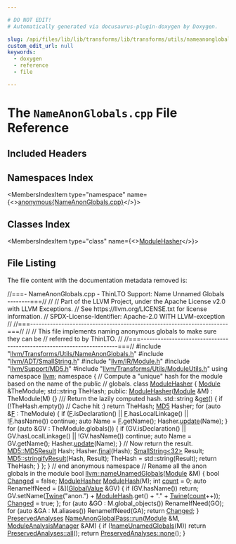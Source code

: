 ```yaml
---

# DO NOT EDIT!
# Automatically generated via docusaurus-plugin-doxygen by Doxygen.

slug: /api/files/lib/lib/transforms/lib/transforms/utils/nameanonglobals-cpp
custom_edit_url: null
keywords:
  - doxygen
  - reference
  - file

---
```





# The `NameAnonGlobals.cpp` File Reference

<DoxygenPage pluginConfig={pluginConfig}>



## Included Headers

<IncludesList>
<IncludesListItem
  filePath="llvm/Transforms/Utils/NameAnonGlobals.h"
  permalink="/docs/api/files/include/include/llvm/include/llvm/transforms/include/llvm/transforms/utils/nameanonglobals-h"
  isLocal="true" />
<IncludesListItem
  filePath="llvm/ADT/SmallString.h"
  permalink="/docs/api/files/include/include/llvm/include/llvm/adt/smallstring-h"
  isLocal="true" />
<IncludesListItem
  filePath="llvm/IR/Module.h"
  permalink="/docs/api/files/include/include/llvm/include/llvm/ir/module-h"
  isLocal="true" />
<IncludesListItem
  filePath="llvm/Support/MD5.h"
  permalink="/docs/api/files/include/include/llvm/include/llvm/support/md5-h"
  isLocal="true" />
<IncludesListItem
  filePath="llvm/Transforms/Utils/ModuleUtils.h"
  permalink="/docs/api/files/include/include/llvm/include/llvm/transforms/include/llvm/transforms/utils/moduleutils-h"
  isLocal="true" />
</IncludesList>

## Namespaces Index

<MembersIndex>

<MembersIndexItem
  type="namespace"
  name={<><a href="/docs/api/namespaces/anonymous-nameanonglobals-cpp-">anonymous&#123;NameAnonGlobals.cpp&#125;</a></>}>
</MembersIndexItem>

</MembersIndex>

## Classes Index

<MembersIndex>

<MembersIndexItem
  type="class"
  name={<><a href="/docs/api/classes/anonymous-namespace-nameanonglobals-cpp-/modulehasher">ModuleHasher</a></>}>
</MembersIndexItem>

</MembersIndex>


## File Listing

The file content with the documentation metadata removed is:

<ProgramListing>

<Link id="l00001" /><CodeLine lineNumber="1"><span class="doxyHighlightComment">//===- NameAnonGlobals.cpp - ThinLTO Support: Name Unnamed Globals --------===//</span></CodeLine>
<Link id="l00002" /><CodeLine lineNumber="2"><span class="doxyHighlightComment">//</span></CodeLine>
<Link id="l00003" /><CodeLine lineNumber="3"><span class="doxyHighlightComment">// Part of the LLVM Project, under the Apache License v2.0 with LLVM Exceptions.</span></CodeLine>
<Link id="l00004" /><CodeLine lineNumber="4"><span class="doxyHighlightComment">// See https://llvm.org/LICENSE.txt for license information.</span></CodeLine>
<Link id="l00005" /><CodeLine lineNumber="5"><span class="doxyHighlightComment">// SPDX-License-Identifier: Apache-2.0 WITH LLVM-exception</span></CodeLine>
<Link id="l00006" /><CodeLine lineNumber="6"><span class="doxyHighlightComment">//</span></CodeLine>
<Link id="l00007" /><CodeLine lineNumber="7"><span class="doxyHighlightComment">//===----------------------------------------------------------------------===//</span></CodeLine>
<Link id="l00008" /><CodeLine lineNumber="8"><span class="doxyHighlightComment">//</span></CodeLine>
<Link id="l00009" /><CodeLine lineNumber="9"><span class="doxyHighlightComment">// This file implements naming anonymous globals to make sure they can be</span></CodeLine>
<Link id="l00010" /><CodeLine lineNumber="10"><span class="doxyHighlightComment">// referred to by ThinLTO.</span></CodeLine>
<Link id="l00011" /><CodeLine lineNumber="11"><span class="doxyHighlightComment">//</span></CodeLine>
<Link id="l00012" /><CodeLine lineNumber="12"><span class="doxyHighlightComment">//===----------------------------------------------------------------------===//</span></CodeLine>
<Link id="l00013" /><CodeLine lineNumber="13"></CodeLine>
<Link id="l00014" /><CodeLine lineNumber="14"><span class="doxyHighlightPreprocessor">#include &quot;<a href="/docs/api/files/include/include/llvm/include/llvm/transforms/include/llvm/transforms/utils/nameanonglobals-h">llvm/Transforms/Utils/NameAnonGlobals.h</a>&quot;</span></CodeLine>
<Link id="l00015" /><CodeLine lineNumber="15"><span class="doxyHighlightPreprocessor">#include &quot;<a href="/docs/api/files/include/include/llvm/include/llvm/adt/smallstring-h">llvm/ADT/SmallString.h</a>&quot;</span></CodeLine>
<Link id="l00016" /><CodeLine lineNumber="16"><span class="doxyHighlightPreprocessor">#include &quot;<a href="/docs/api/files/include/include/llvm/include/llvm/ir/module-h">llvm/IR/Module.h</a>&quot;</span></CodeLine>
<Link id="l00017" /><CodeLine lineNumber="17"><span class="doxyHighlightPreprocessor">#include &quot;<a href="/docs/api/files/include/include/llvm/include/llvm/support/md5-h">llvm/Support/MD5.h</a>&quot;</span></CodeLine>
<Link id="l00018" /><CodeLine lineNumber="18"><span class="doxyHighlightPreprocessor">#include &quot;<a href="/docs/api/files/include/include/llvm/include/llvm/transforms/include/llvm/transforms/utils/moduleutils-h">llvm/Transforms/Utils/ModuleUtils.h</a>&quot;</span></CodeLine>
<Link id="l00019" /><CodeLine lineNumber="19"></CodeLine>
<Link id="l00020" /><CodeLine lineNumber="20"><span class="doxyHighlightKeyword">using namespace </span><span class="doxyHighlight"><a href="/docs/api/namespaces/llvm">llvm</a>;</span></CodeLine>
<Link id="l00021" /><CodeLine lineNumber="21"></CodeLine>
<Link id="l00022" /><CodeLine lineNumber="22" lineLink="/docs/api/namespaces/anonymous-nameanonglobals-cpp-"><span class="doxyHighlightKeyword">namespace </span><span class="doxyHighlight">&#123;</span></CodeLine>
<Link id="l00023" /><CodeLine lineNumber="23"><span class="doxyHighlightComment">// Compute a &quot;unique&quot; hash for the module based on the name of the public</span></CodeLine>
<Link id="l00024" /><CodeLine lineNumber="24"><span class="doxyHighlightComment">// globals.</span></CodeLine>
<Link id="l00025" /><CodeLine lineNumber="25" lineLink="/docs/api/classes/anonymous-namespace-nameanonglobals-cpp-/modulehasher"><span class="doxyHighlightKeyword">class </span><span class="doxyHighlight"><a href="/docs/api/classes/anonymous-namespace-nameanonglobals-cpp-/modulehasher/#a16b337fe41a0da9ebb7c7161e7f46ad8">ModuleHasher</a> &#123;</span></CodeLine>
<Link id="l00026" /><CodeLine lineNumber="26"><span class="doxyHighlight">  <a href="/docs/api/classes/llvm/module">Module</a> &amp;TheModule;</span></CodeLine>
<Link id="l00027" /><CodeLine lineNumber="27"><span class="doxyHighlight">  std::string TheHash;</span></CodeLine>
<Link id="l00028" /><CodeLine lineNumber="28"></CodeLine>
<Link id="l00029" /><CodeLine lineNumber="29"><span class="doxyHighlightKeyword">public</span><span class="doxyHighlight">:</span></CodeLine>
<Link id="l00030" /><CodeLine lineNumber="30" lineLink="/docs/api/classes/anonymous-namespace-nameanonglobals-cpp-/modulehasher/#a16b337fe41a0da9ebb7c7161e7f46ad8"><span class="doxyHighlight">  <a href="/docs/api/classes/anonymous-namespace-nameanonglobals-cpp-/modulehasher/#a16b337fe41a0da9ebb7c7161e7f46ad8">ModuleHasher</a>(<a href="/docs/api/classes/llvm/module">Module</a> &amp;M) : TheModule(M) &#123;&#125;</span></CodeLine>
<Link id="l00031" /><CodeLine lineNumber="31"></CodeLine>
<Link id="l00032" /><CodeLine lineNumber="32"><span class="doxyHighlightComment">  /// Return the lazily computed hash.</span></CodeLine>
<Link id="l00033" /><CodeLine lineNumber="33" lineLink="/docs/api/classes/anonymous-namespace-nameanonglobals-cpp-/modulehasher/#a1df471b751b0e5d0812dd5cebc1dfe98"><span class="doxyHighlight">  std::string &amp;<a href="/docs/api/classes/anonymous-namespace-nameanonglobals-cpp-/modulehasher/#a1df471b751b0e5d0812dd5cebc1dfe98">get</a>() &#123;</span></CodeLine>
<Link id="l00034" /><CodeLine lineNumber="34"><span class="doxyHighlight">    </span><span class="doxyHighlightKeywordFlow">if</span><span class="doxyHighlight"> (!TheHash.empty())</span></CodeLine>
<Link id="l00035" /><CodeLine lineNumber="35"><span class="doxyHighlight">      </span><span class="doxyHighlightComment">// Cache hit :)</span></CodeLine>
<Link id="l00036" /><CodeLine lineNumber="36"><span class="doxyHighlight">      </span><span class="doxyHighlightKeywordFlow">return</span><span class="doxyHighlight"> TheHash;</span></CodeLine>
<Link id="l00037" /><CodeLine lineNumber="37"></CodeLine>
<Link id="l00038" /><CodeLine lineNumber="38"><span class="doxyHighlight">    <a href="/docs/api/classes/llvm/md5">MD5</a> Hasher;</span></CodeLine>
<Link id="l00039" /><CodeLine lineNumber="39"><span class="doxyHighlight">    </span><span class="doxyHighlightKeywordFlow">for</span><span class="doxyHighlight"> (</span><span class="doxyHighlightKeyword">auto</span><span class="doxyHighlight"> &amp;<a href="/docs/api/files/lib/lib/support/md5-cpp/#a96d73bbd7af15cb1fc38c3f4a3bd82e9">F</a> : TheModule) &#123;</span></CodeLine>
<Link id="l00040" /><CodeLine lineNumber="40"><span class="doxyHighlight">      </span><span class="doxyHighlightKeywordFlow">if</span><span class="doxyHighlight"> (<a href="/docs/api/files/lib/lib/support/md5-cpp/#a96d73bbd7af15cb1fc38c3f4a3bd82e9">F</a>.isDeclaration() || <a href="/docs/api/files/lib/lib/support/md5-cpp/#a96d73bbd7af15cb1fc38c3f4a3bd82e9">F</a>.hasLocalLinkage() || !<a href="/docs/api/files/lib/lib/support/md5-cpp/#a96d73bbd7af15cb1fc38c3f4a3bd82e9">F</a>.hasName())</span></CodeLine>
<Link id="l00041" /><CodeLine lineNumber="41"><span class="doxyHighlight">        </span><span class="doxyHighlightKeywordFlow">continue</span><span class="doxyHighlight">;</span></CodeLine>
<Link id="l00042" /><CodeLine lineNumber="42"><span class="doxyHighlight">      </span><span class="doxyHighlightKeyword">auto</span><span class="doxyHighlight"> Name = <a href="/docs/api/files/lib/lib/support/md5-cpp/#a96d73bbd7af15cb1fc38c3f4a3bd82e9">F</a>.getName();</span></CodeLine>
<Link id="l00043" /><CodeLine lineNumber="43"><span class="doxyHighlight">      Hasher.<a href="/docs/api/classes/llvm/md5/#a3f41856aade4440631544e50238f75f5">update</a>(Name);</span></CodeLine>
<Link id="l00044" /><CodeLine lineNumber="44"><span class="doxyHighlight">    &#125;</span></CodeLine>
<Link id="l00045" /><CodeLine lineNumber="45"><span class="doxyHighlight">    </span><span class="doxyHighlightKeywordFlow">for</span><span class="doxyHighlight"> (</span><span class="doxyHighlightKeyword">auto</span><span class="doxyHighlight"> &amp;GV : TheModule.globals()) &#123;</span></CodeLine>
<Link id="l00046" /><CodeLine lineNumber="46"><span class="doxyHighlight">      </span><span class="doxyHighlightKeywordFlow">if</span><span class="doxyHighlight"> (GV.isDeclaration() || GV.hasLocalLinkage() || !GV.hasName())</span></CodeLine>
<Link id="l00047" /><CodeLine lineNumber="47"><span class="doxyHighlight">        </span><span class="doxyHighlightKeywordFlow">continue</span><span class="doxyHighlight">;</span></CodeLine>
<Link id="l00048" /><CodeLine lineNumber="48"><span class="doxyHighlight">      </span><span class="doxyHighlightKeyword">auto</span><span class="doxyHighlight"> Name = GV.getName();</span></CodeLine>
<Link id="l00049" /><CodeLine lineNumber="49"><span class="doxyHighlight">      Hasher.<a href="/docs/api/classes/llvm/md5/#a3f41856aade4440631544e50238f75f5">update</a>(Name);</span></CodeLine>
<Link id="l00050" /><CodeLine lineNumber="50"><span class="doxyHighlight">    &#125;</span></CodeLine>
<Link id="l00051" /><CodeLine lineNumber="51"></CodeLine>
<Link id="l00052" /><CodeLine lineNumber="52"><span class="doxyHighlight">    </span><span class="doxyHighlightComment">// Now return the result.</span></CodeLine>
<Link id="l00053" /><CodeLine lineNumber="53"><span class="doxyHighlight">    <a href="/docs/api/structs/llvm/md5/md5result">MD5::MD5Result</a> Hash;</span></CodeLine>
<Link id="l00054" /><CodeLine lineNumber="54"><span class="doxyHighlight">    Hasher.<a href="/docs/api/classes/llvm/md5/#a5138672d89124f45e2217d8484a59a40">final</a>(Hash);</span></CodeLine>
<Link id="l00055" /><CodeLine lineNumber="55"><span class="doxyHighlight">    <a href="/docs/api/classes/llvm/smallstring">SmallString&lt;32&gt;</a> Result;</span></CodeLine>
<Link id="l00056" /><CodeLine lineNumber="56"><span class="doxyHighlight">    <a href="/docs/api/classes/llvm/md5/#a450646b00c73312350d0f0f113a860e8">MD5::stringifyResult</a>(Hash, Result);</span></CodeLine>
<Link id="l00057" /><CodeLine lineNumber="57"><span class="doxyHighlight">    TheHash = std::string(Result);</span></CodeLine>
<Link id="l00058" /><CodeLine lineNumber="58"><span class="doxyHighlight">    </span><span class="doxyHighlightKeywordFlow">return</span><span class="doxyHighlight"> TheHash;</span></CodeLine>
<Link id="l00059" /><CodeLine lineNumber="59"><span class="doxyHighlight">  &#125;</span></CodeLine>
<Link id="l00060" /><CodeLine lineNumber="60"><span class="doxyHighlight">&#125;;</span></CodeLine>
<Link id="l00061" /><CodeLine lineNumber="61"><span class="doxyHighlight">&#125; </span><span class="doxyHighlightComment">// end anonymous namespace</span></CodeLine>
<Link id="l00062" /><CodeLine lineNumber="62"></CodeLine>
<Link id="l00063" /><CodeLine lineNumber="63"><span class="doxyHighlightComment">// Rename all the anon globals in the module</span></CodeLine>
<Link id="l00064" /><CodeLine lineNumber="64" lineLink="/docs/api/namespaces/llvm/#a9313b138ec3c2d3fa58a3ba1611e3812"><span class="doxyHighlightKeywordType">bool</span><span class="doxyHighlight"> <a href="/docs/api/namespaces/llvm/#a9313b138ec3c2d3fa58a3ba1611e3812">llvm::nameUnamedGlobals</a>(<a href="/docs/api/classes/llvm/module">Module</a> &amp;M) &#123;</span></CodeLine>
<Link id="l00065" /><CodeLine lineNumber="65"><span class="doxyHighlight">  </span><span class="doxyHighlightKeywordType">bool</span><span class="doxyHighlight"> <a href="/docs/api/groups/arcopt/#gaa57b1a4e6a1c79233913139635169cf1">Changed</a> = </span><span class="doxyHighlightKeyword">false</span><span class="doxyHighlight">;</span></CodeLine>
<Link id="l00066" /><CodeLine lineNumber="66"><span class="doxyHighlight">  <a href="/docs/api/classes/anonymous-namespace-nameanonglobals-cpp-/modulehasher/#a16b337fe41a0da9ebb7c7161e7f46ad8">ModuleHasher</a> <a href="/docs/api/namespaces/llvm/#a2b53e399f7a71b096a6caef6be6ff12d">ModuleHash</a>(M);</span></CodeLine>
<Link id="l00067" /><CodeLine lineNumber="67"><span class="doxyHighlight">  </span><span class="doxyHighlightKeywordType">int</span><span class="doxyHighlight"> <a href="/docs/api/namespaces/llvm/#ab1772fd431decccb7926d484ea223db7">count</a> = 0;</span></CodeLine>
<Link id="l00068" /><CodeLine lineNumber="68"><span class="doxyHighlight">  </span><span class="doxyHighlightKeyword">auto</span><span class="doxyHighlight"> RenameIfNeed = &#91;&amp;&#93;(<a href="/docs/api/classes/llvm/globalvalue">GlobalValue</a> &amp;GV) &#123;</span></CodeLine>
<Link id="l00069" /><CodeLine lineNumber="69"><span class="doxyHighlight">    </span><span class="doxyHighlightKeywordFlow">if</span><span class="doxyHighlight"> (GV.hasName())</span></CodeLine>
<Link id="l00070" /><CodeLine lineNumber="70"><span class="doxyHighlight">      </span><span class="doxyHighlightKeywordFlow">return</span><span class="doxyHighlight">;</span></CodeLine>
<Link id="l00071" /><CodeLine lineNumber="71"><span class="doxyHighlight">    GV.setName(<a href="/docs/api/classes/llvm/twine">Twine</a>(</span><span class="doxyHighlightStringLiteral">&quot;anon.&quot;</span><span class="doxyHighlight">) + <a href="/docs/api/namespaces/llvm/#a2b53e399f7a71b096a6caef6be6ff12d">ModuleHash</a>.get() + </span><span class="doxyHighlightStringLiteral">&quot;.&quot;</span><span class="doxyHighlight"> + <a href="/docs/api/classes/llvm/twine">Twine</a>(<a href="/docs/api/namespaces/llvm/#ab1772fd431decccb7926d484ea223db7">count</a>++));</span></CodeLine>
<Link id="l00072" /><CodeLine lineNumber="72"><span class="doxyHighlight">    <a href="/docs/api/groups/arcopt/#gaa57b1a4e6a1c79233913139635169cf1">Changed</a> = </span><span class="doxyHighlightKeyword">true</span><span class="doxyHighlight">;</span></CodeLine>
<Link id="l00073" /><CodeLine lineNumber="73"><span class="doxyHighlight">  &#125;;</span></CodeLine>
<Link id="l00074" /><CodeLine lineNumber="74"><span class="doxyHighlight">  </span><span class="doxyHighlightKeywordFlow">for</span><span class="doxyHighlight"> (</span><span class="doxyHighlightKeyword">auto</span><span class="doxyHighlight"> &amp;GO : M.global&#95;objects())</span></CodeLine>
<Link id="l00075" /><CodeLine lineNumber="75"><span class="doxyHighlight">    RenameIfNeed(GO);</span></CodeLine>
<Link id="l00076" /><CodeLine lineNumber="76"><span class="doxyHighlight">  </span><span class="doxyHighlightKeywordFlow">for</span><span class="doxyHighlight"> (</span><span class="doxyHighlightKeyword">auto</span><span class="doxyHighlight"> &amp;GA : M.aliases())</span></CodeLine>
<Link id="l00077" /><CodeLine lineNumber="77"><span class="doxyHighlight">    RenameIfNeed(GA);</span></CodeLine>
<Link id="l00078" /><CodeLine lineNumber="78"></CodeLine>
<Link id="l00079" /><CodeLine lineNumber="79"><span class="doxyHighlight">  </span><span class="doxyHighlightKeywordFlow">return</span><span class="doxyHighlight"> <a href="/docs/api/groups/arcopt/#gaa57b1a4e6a1c79233913139635169cf1">Changed</a>;</span></CodeLine>
<Link id="l00080" /><CodeLine lineNumber="80"><span class="doxyHighlight">&#125;</span></CodeLine>
<Link id="l00081" /><CodeLine lineNumber="81"></CodeLine>
<Link id="l00082" /><CodeLine lineNumber="82" lineLink="/docs/api/classes/llvm/nameanonglobalpass/#a182eb1220b11d52d74537fada176af97"><span class="doxyHighlight"><a href="/docs/api/classes/llvm/preservedanalyses">PreservedAnalyses</a> <a href="/docs/api/classes/llvm/nameanonglobalpass/#a182eb1220b11d52d74537fada176af97">NameAnonGlobalPass::run</a>(<a href="/docs/api/classes/llvm/module">Module</a> &amp;M,</span></CodeLine>
<Link id="l00083" /><CodeLine lineNumber="83"><span class="doxyHighlight">                                          <a href="/docs/api/namespaces/llvm/#af9c9208365fd9ce11392b4d79485e259">ModuleAnalysisManager</a> &amp;AM) &#123;</span></CodeLine>
<Link id="l00084" /><CodeLine lineNumber="84"><span class="doxyHighlight">  </span><span class="doxyHighlightKeywordFlow">if</span><span class="doxyHighlight"> (!<a href="/docs/api/namespaces/llvm/#a9313b138ec3c2d3fa58a3ba1611e3812">nameUnamedGlobals</a>(M))</span></CodeLine>
<Link id="l00085" /><CodeLine lineNumber="85"><span class="doxyHighlight">    </span><span class="doxyHighlightKeywordFlow">return</span><span class="doxyHighlight"> <a href="/docs/api/classes/llvm/preservedanalyses/#a1258a1ff55557c27684010ebd7283712">PreservedAnalyses::all</a>();</span></CodeLine>
<Link id="l00086" /><CodeLine lineNumber="86"></CodeLine>
<Link id="l00087" /><CodeLine lineNumber="87"><span class="doxyHighlight">  </span><span class="doxyHighlightKeywordFlow">return</span><span class="doxyHighlight"> <a href="/docs/api/classes/llvm/preservedanalyses/#a03797a73044a81cbc6a3409d6c72ee8f">PreservedAnalyses::none</a>();</span></CodeLine>
<Link id="l00088" /><CodeLine lineNumber="88"><span class="doxyHighlight">&#125;</span></CodeLine>

</ProgramListing>


</DoxygenPage>
